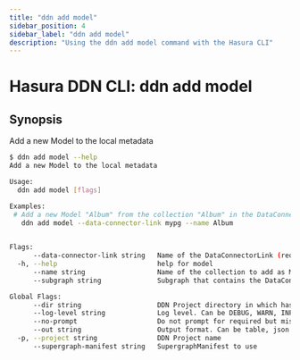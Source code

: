 ```yaml
---
title: "ddn add model"
sidebar_position: 4
sidebar_label: "ddn add model"
description: "Using the ddn add model command with the Hasura CLI"
---
```


# Hasura DDN CLI: ddn add model

## Synopsis
Add a new Model to the local metadata

```bash
$ ddn add model --help
Add a new Model to the local metadata

Usage:
  ddn add model [flags]

Examples:
 # Add a new Model "Album" from the collection "Album" in the DataConnectorLink "mypg"
   ddn add model --data-connector-link mypg --name Album
	 

Flags:
      --data-connector-link string   Name of the DataConnectorLink (required)
  -h, --help                         help for model
      --name string                  Name of the collection to add as Model (required)
      --subgraph string              Subgraph that contains the DataConnectorLink

Global Flags:
      --dir string                   DDN Project directory in which hasura.yaml is present (default ".")
      --log-level string             Log level. Can be DEBUG, WARN, INFO, ERROR, or FATAL. (default "INFO")
      --no-prompt                    Do not prompt for required but missing flags
      --out string                   Output format. Can be table, json or yaml. (default "table")
  -p, --project string               DDN Project name
      --supergraph-manifest string   SupergraphManifest to use
```

